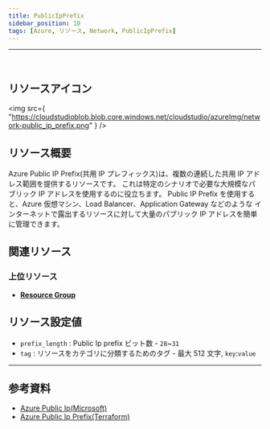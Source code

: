 ```yaml
---
title: PublicIpPrefix
sidebar_position: 10
tags: [Azure, リソース, Network, PublicIpPrefix]
---
```


<hr />
<br />

## リソースアイコン

<img
    src={
        "https://cloudstudioblob.blob.core.windows.net/cloudstudio/azureImg/network-public_ip_prefix.png"
    }
/>

## リソース概要

Azure Public IP Prefix(共用 IP プレフィックス)は、複数の連続した共用 IP アドレス範囲を提供するリソースです。
これは特定のシナリオで必要な大規模なパブリック IP アドレスを使用するのに役立ちます。
Public IP Prefix を使用すると、Azure 仮想マシン、Load Balancer、Application Gateway などのような
インターネットで露出するリソースに対して大量のパブリック IP アドレスを簡単に管理できます。

## 関連リソース

### 上位リソース

-   [**Resource Group**](https://docs.cstudio.app/ja/docs/resource/azure/Base/ResourceGroup)

## リソース設定値

-   `prefix_length` : Public Ip prefix ビット数 - `28`~`31`
-   `tag` : リソースをカテゴリに分類するためのタグ - 最大 512 文字, `key`:`value`

---

## 参考資料

-   [Azure Public Ip(Microsoft)](https://learn.microsoft.com/ko-kr/azure/virtual-network/ip-services/public-ip-addresses)
-   [Azure Public Ip Prefix(Terraform)](https://registry.terraform.io/providers/hashicorp/azurerm/latest/docs/resources/public_ip_prefix)
